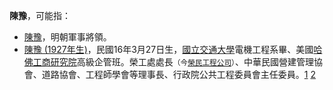 '''陳豫'''，可能指：

*[[陳豫|陳豫]]，明朝軍事將領。
*[[陳豫_(1927年生)|陳豫 (1927年生)]]，民國16年3月27日生，[[國立交通大學|國立交通大學]]電機工程系畢、美國[[哈佛商学院|哈佛工商研究院]]高級企管班。榮工處處長<small>（今[[榮民工程公司|榮民工程公司]]）</small>、中華民國營建管理協會、道路協會、工程師學會等理事長、行政院公共工程委員會主任委員。[http://www.businessweekly.com.tw/KArticle.aspx?id=2249] {{Wayback|url=http://www.businessweekly.com.tw/KArticle.aspx?id=2249 |date=20160304131432 }}[http://www.pac.nctu.edu.tw/Alumni/greatAlumni_more.php?id=18] {{Wayback|url=http://www.pac.nctu.edu.tw/Alumni/greatAlumni_more.php?id=18 |date=20160304130120 }}

{{Disambig|cat=二字陈姓人名消歧义|yu}}